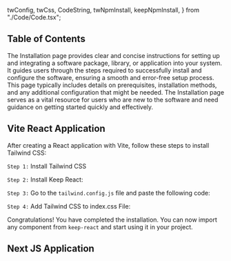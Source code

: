   twConfig,
  twCss,
  CodeString,
  twNpmInstall,
  keepNpmInstall,
} from "./Code/Code.tsx";

## Table of Contents

The Installation page provides clear and concise instructions for setting up and integrating a software package, library, or application into your system. It guides users through the steps required to successfully install and configure the software, ensuring a smooth and error-free setup process. This page typically includes details on prerequisites, installation methods, and any additional configuration that might be needed. The Installation page serves as a vital resource for users who are new to the software and need guidance on getting started quickly and effectively.

## Vite React Application

After creating a React application with Vite, follow these steps to
install Tailwind CSS:

`Step 1:` Install Tailwind CSS

<CopyCode code={twNpmInstall} />

`Step 2:` Install Keep React:

<CopyCode code={keepNpmInstall} />

`Step 3:` Go to the `tailwind.config.js` file and paste the
following code:

<CopyCode code={twConfig} />

`Step 4:` Add Tailwind CSS to index.css File:

<CopyCode code={twCss} />

Congratulations! You have completed the installation. You can now import any component from `keep-react` and
start using it in your project.

<CopyCode code={CodeString} />

## Next JS Application
